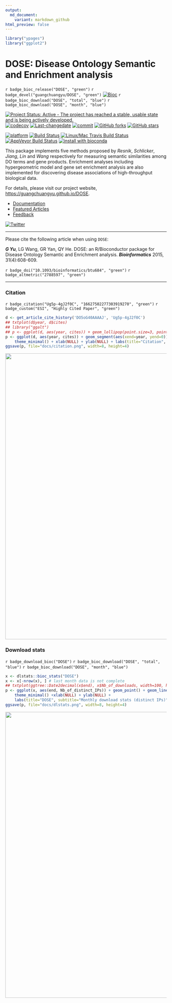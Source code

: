 ```yaml
---
output:
  md_document:
    variant: markdown_github
html_preview: false
---
```



```r
library("ypages")
library("ggplot2")
```


# DOSE: Disease Ontology Semantic and Enrichment analysis

`r badge_bioc_release("DOSE", "green")`
`r badge_devel("guangchuangyu/DOSE", "green")`
[![Bioc](http://www.bioconductor.org/shields/years-in-bioc/DOSE.svg)](https://www.bioconductor.org/packages/devel/bioc/html/DOSE.html#since)
`r badge_bioc_download("DOSE", "total", "blue")`
`r badge_bioc_download("DOSE", "month", "blue")`


[![Project Status: Active - The project has reached a stable, usable state and is being actively developed.](http://www.repostatus.org/badges/latest/active.svg)](http://www.repostatus.org/#active)
[![codecov](https://codecov.io/gh/GuangchuangYu/DOSE/branch/master/graph/badge.svg)](https://codecov.io/gh/GuangchuangYu/DOSE/)
[![Last-changedate](https://img.shields.io/badge/last%20change-`r gsub('-', '--', Sys.Date())`-green.svg)](https://github.com/GuangchuangYu/DOSE/commits/master)
[![commit](http://www.bioconductor.org/shields/commits/bioc/DOSE.svg)](https://www.bioconductor.org/packages/devel/bioc/html/DOSE.html#svn_source)
[![GitHub forks](https://img.shields.io/github/forks/GuangchuangYu/DOSE.svg)](https://github.com/GuangchuangYu/DOSE/network)
[![GitHub stars](https://img.shields.io/github/stars/GuangchuangYu/DOSE.svg)](https://github.com/GuangchuangYu/DOSE/stargazers)


[![platform](http://www.bioconductor.org/shields/availability/devel/DOSE.svg)](https://www.bioconductor.org/packages/devel/bioc/html/DOSE.html#archives)
[![Build Status](http://www.bioconductor.org/shields/build/devel/bioc/DOSE.svg)](https://bioconductor.org/checkResults/devel/bioc-LATEST/DOSE/)
[![Linux/Mac Travis Build Status](https://img.shields.io/travis/GuangchuangYu/DOSE/master.svg?label=Mac%20OSX%20%26%20Linux)](https://travis-ci.org/GuangchuangYu/DOSE)
[![AppVeyor Build Status](https://img.shields.io/appveyor/ci/Guangchuangyu/DOSE/master.svg?label=Windows)](https://ci.appveyor.com/project/GuangchuangYu/DOSE)
[![install with bioconda](https://img.shields.io/badge/install%20with-bioconda-green.svg?style=flat)](http://bioconda.github.io/recipes/bioconductor-dose/README.html)



This package implements five methods proposed by *Resnik*, *Schlicker*, *Jiang*, *Lin* and *Wang* respectively for measuring semantic similarities among DO terms and gene products. Enrichment analyses including hypergeometric model and gene set enrichment analysis are also implemented for discovering disease associations of high-throughput biological data.


For details, please visit our project website, <https://guangchuangyu.github.io/DOSE>.

+ [Documentation](https://guangchuangyu.github.io/DOSE/documentation/)
+ [Featured Articles](https://guangchuangyu.github.io/DOSE/featuredArticles/)
+ [Feedback](https://guangchuangyu.github.io/DOSE/#feedback)


[![Twitter](https://img.shields.io/twitter/url/https/github.com/GuangchuangYu/DOSE.svg?style=social)](https://twitter.com/intent/tweet?hashtags=DOSE&url=http://bioinformatics.oxfordjournals.org/content/31/4/608)

------------------------------------------------------------------------

Please cite the following article when using `DOSE`:

__*G Yu*__, LG Wang, GR Yan, QY He. DOSE: an R/Bioconductor package for Disease Ontology Semantic and Enrichment analysis. __*Bioinformatics*__ 2015, 31(4):608-609.

`r badge_doi("10.1093/bioinformatics/btu684", "green")`
`r badge_altmetric("2788597", "green")`


------------------------------------------------------------------------


### Citation

`r badge_citation("Ug5p-4gJ2f0C", "16627502277303919270", "green")`
`r badge_custom("ESI", "Highly Cited Paper", "green")`


```r
d <- get_article_cite_history('DO5oG40AAAAJ', 'Ug5p-4gJ2f0C')
## txtplot(d$year, d$cites)
## library("ggalt")
## p <- ggplot(d, aes(year, cites)) + geom_lollipop(point.size=3, point.colour='firebrick') +
p <- ggplot(d, aes(year, cites)) + geom_segment(aes(xend=year, yend=0)) + geom_point(size=3, color='firebrick') +
    theme_minimal() + xlab(NULL) + ylab(NULL) + labs(title="Citation", caption="data from Google Scholar")
ggsave(p, file="docs/citation.png", width=8, height=4)
```


<img src="docs/citation.png" width="890"/>


### Download stats

`r badge_download_bioc("DOSE")`
`r badge_bioc_download("DOSE", "total", "blue")`
`r badge_bioc_download("DOSE", "month", "blue")`


```r
x <- dlstats::bioc_stats("DOSE")
x <- x[-nrow(x), ] # last month data is not complete
## txtplot(ggtree::Date2decimal(x$end), x$Nb_of_downloads, width=100, height=25)
p <- ggplot(x, aes(end, Nb_of_distinct_IPs)) + geom_point() + geom_line() +
    theme_minimal() +xlab(NULL) + ylab(NULL) +
    labs(title="DOSE", subtitle="Monthly download stats (distinct IPs)", caption="data from Bioconductor")
ggsave(p, file="docs/dlstats.png", width=8, height=4)
```

<img src="docs/dlstats.png" width="890"/>


